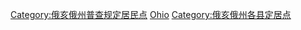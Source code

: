 {{containercat}}

[[Category:俄亥俄州普查规定居民点|Category:俄亥俄州普查规定居民点]]
[[Category:美國各縣普查規定居民點|Ohio]]
[[Category:俄亥俄州各县定居点|Category:俄亥俄州各县定居点]]